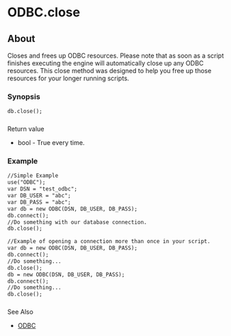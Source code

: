 
# ODBC.close 

 

## About

Closes and frees up ODBC resources. Please note that as soon as a script finishes executing the engine will automatically close up any ODBC resources. This close method was designed to help you free up those resources for your longer running scripts.

### Synopsis

```xml
db.close();
```

###   
Return value

* bool - True every time.

### Example

```xml
//Simple Example
use("ODBC");
var DSN = "test_odbc";
var DB_USER = "abc";
var DB_PASS = "abc";
var db = new ODBC(DSN, DB_USER, DB_PASS);
db.connect();
//Do something with our database connection.
db.close(); 
```

```xml
//Example of opening a connection more than once in your script.
var db = new ODBC(DSN, DB_USER, DB_PASS);
db.connect();
//Do something...
db.close();
db = new ODBC(DSN, DB_USER, DB_PASS);
db.connect();
//Do something...
db.close();
```

###   
See Also

* [ODBC](ODBC-DSN/index.mdx#about)


